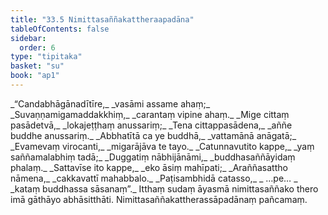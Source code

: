 ```yaml
---
title: "33.5 Nimittasaññakattheraapadāna"
tableOfContents: false
sidebar:
  order: 6
type: "tipitaka"
basket: "su"
book: "ap1"
---
```



<DynamicBreadcrumb />

<Division number="28" book="ap1">

<Paragraph number="3621" type="verses" book="ap1">
_“Candabhāgānadītīre,_  
_vasāmi assame ahaṃ;_  
_Suvaṇṇamigamaddakkhiṃ,_  
_carantaṃ vipine ahaṃ._  

</Paragraph>

</Division>
<Division number="29" book="ap1">

<Paragraph number="3622" type="verses" book="ap1">
_Mige cittaṃ pasādetvā,_  
_lokajeṭṭhaṃ anussariṃ;_  
_Tena cittappasādena,_  
_aññe buddhe anussariṃ._  

</Paragraph>

</Division>
<Division number="30" book="ap1">

<Paragraph number="3623" type="verses" book="ap1">
_Abbhatītā ca ye buddhā,_  
_vattamānā anāgatā;_  
_Evamevaṃ virocanti,_  
_migarājāva te tayo._  

</Paragraph>

</Division>
<Division number="31" book="ap1">

<Paragraph number="3624" type="verses" book="ap1">
_Catunnavutito kappe,_  
_yaṃ saññamalabhiṃ tadā;_  
_Duggatiṃ nābhijānāmi,_  
_buddhasaññāyidaṃ phalaṃ._  

</Paragraph>

</Division>
<Division number="32" book="ap1">

<Paragraph number="3625" type="verses" book="ap1">
_Sattavīse ito kappe,_  
_eko āsiṃ mahīpati;_  
_Araññasattho nāmena,_  
_cakkavattī mahabbalo._  

</Paragraph>

</Division>
<Division number="33" book="ap1">

<Paragraph number="3626" type="verses" book="ap1">
_Paṭisambhidā catasso,_  
_ …pe… _  
_kataṃ buddhassa sāsanaṃ”._  

</Paragraph>

<Paragraph number="3627" book="ap1">
Itthaṃ sudaṃ āyasmā nimittasaññako thero imā gāthāyo abhāsitthāti.

</Paragraph>
</Division>

<Paragraph number="3628" type="center" book="ap1">
Nimittasaññakattherassāpadānaṃ pañcamaṃ.
</Paragraph>